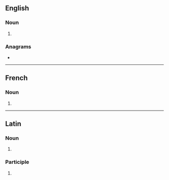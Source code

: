 {{also|légatos}}
==English==

===Noun===
{{head|en|noun form}}

# {{plural of|legato|lang=en}}

===Anagrams===
* {{anagrams|en|a=aeglost|gelatos}}

----

==French==

===Noun===
{{head|fr|noun plural form|g=m}}

# {{plural of|legato|lang=fr}}

----

==Latin==

===Noun===
{{la-noun-form|lēgātōs}}

# {{inflection of|lēgātus||acc|p|lang=la}}

===Participle===
{{la-part-form|lēgātōs}}

# {{inflection of|lēgātus||acc|m|p|lang=la}}